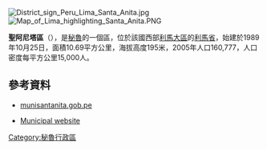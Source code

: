 [[Image:District_sign_Peru_Lima_Santa_Anita.jpg|right]]
[[Image:Map_of_Lima_highlighting_Santa_Anita.PNG|right]]

'''聖阿尼塔區'''（{{lang-es|Distrito de Santa Anita}}），是[[秘魯|秘魯]]的一個區，位於該國西部[[利馬大區|利馬大區]]的[[利馬省|利馬省]]，始建於1989年10月25日，面積10.69平方公里，海拔高度195米，2005年人口160,777，人口密度每平方公里15,000人。

==參考資料==
* [http://www.munisantanita.gob.pe munisantanita.gob.pe] {{Wayback|url=http://www.munisantanita.gob.pe/ |date=20180901065525 }}
* {{es icon}} [http://www.munisantanita.gob.pe Municipal website] {{Wayback|url=http://www.munisantanita.gob.pe/ |date=20180901065525 }}

{{coord|12|02|35|S|76|57|30|W|region:PE_type:adm3rd_source:kolossus-itwiki|display=title}}

{{Peru-geo-stub}}
[[Category:秘魯行政區|Category:秘魯行政區]]